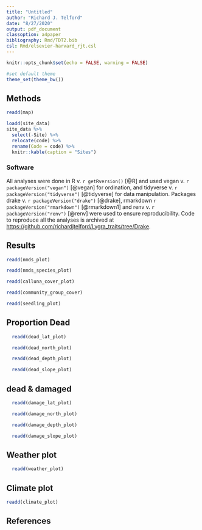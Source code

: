 ```yaml
---
title: "Untitled"
author: "Richard J. Telford"
date: "8/27/2020"
output: pdf_document
classoption: a4paper
bibliography: Rmd/TDT2.bib
csl: Rmd/elsevier-harvard_rjt.csl
---
```


```r
knitr::opts_chunk$set(echo = FALSE, warning = FALSE)

#set default theme
theme_set(theme_bw())
```

## Methods

```r
readd(map)
```

```r
loadd(site_data)
site_data %>% 
  select(-Site) %>% 
  relocate(code) %>% 
  rename(Code = code) %>% 
  knitr::kable(caption = "Sites")

```


### Software

All analyses were done in R v. `r getRversion()` [@R] and used
vegan v. `r packageVersion("vegan")` [@vegan] for ordination,
and tidyverse v. `r packageVersion("tidyverse")` [@tidyverse] for data manipulation.
Packages drake v. `r packageVersion("drake")` [@drake], 
rmarkdown `r packageVersion("rmarkdown")` [@rmarkdown1] and
renv v. `r packageVersion("renv")` [@renv] were used to ensure reproducibility.
Code to reproduce all the analyses is archived at [https://github.com/richardjtelford/Lygra_traits/tree/Drake](https://github.com/richardjtelford/Lygra_traits/tree/Drake).

## Results

```r
readd(nmds_plot)
```

```r
readd(nmds_species_plot)
```

```r
readd(calluna_cover_plot)
```

```r
readd(community_group_cover)
```

```r
readd(seedling_plot)
```

## Proportion Dead

```r
  readd(dead_lat_plot)
```


```r
  readd(dead_north_plot)
```


```r
  readd(dead_depth_plot)
```


```r
  readd(dead_slope_plot)
```

## dead & damaged

```r
  readd(damage_lat_plot)
```


```r
  readd(damage_north_plot)
```


```r
  readd(damage_depth_plot)
```



```r
  readd(damage_slope_plot)
```

## Weather plot

```r
  readd(weather_plot)
```

## Climate plot

```r
readd(climate_plot)
```



## References
